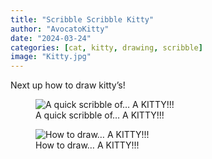 ```yaml
---
title: "Scribble Scribble Kitty"
author: "AvocatoKitty"
date: "2024-03-24"
categories: [cat, kitty, drawing, scribble]
image: "Kitty.jpg"
---
```


Next up how to draw kitty's!

![A quick scribble of... A KITTY!!!](Kitty.jpg)

![How to draw... A KITTY!!!](Kitty_draw.jpg)